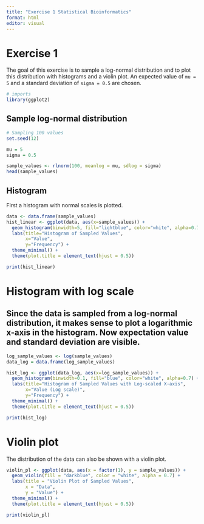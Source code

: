 ```yaml
---
title: "Exercise 1 Statistical Bioinformatics"
format: html
editor: visual
---
```


# Exercise 1

The goal of this exercise is to sample a log-normal distribution and to plot this distribution with histograms and a violin plot. An expected value of `mu = 5` and a standard deviation of `sigma = 0.5` are chosen.

```r
# imports
library(ggplot2)
```

## Sample log-normal distribution

```r
# Sampling 100 values
set.seed(12)

mu = 5
sigma = 0.5

sample_values <- rlnorm(100, meanlog = mu, sdlog = sigma)
head(sample_values)
```

## Histogram

First a histogram with normal scales is plotted.

```r
data <- data.frame(sample_values)
hist_linear <- ggplot(data, aes(x=sample_values)) + 
  geom_histogram(binwidth=5, fill="lightblue", color="white", alpha=0.7) +
  labs(title="Histogram of Sampled Values", 
       x="Value", 
       y="Frequency") +
  theme_minimal() +
  theme(plot.title = element_text(hjust = 0.5))

print(hist_linear)
```

# Histogram with log scale

## Since the data is sampled from a log-normal distribution, it makes sense to plot a logarithmic x-axis in the histogram. Now expectation value and standard deviation are visible.

```r
log_sample_values <- log(sample_values)
data_log = data.frame(log_sample_values)

hist_log <- ggplot(data_log, aes(x=log_sample_values)) + 
  geom_histogram(binwidth=0.1, fill="blue", color="white", alpha=0.7) +
  labs(title="Histogram of Sampled Values with Log-scaled X-axis", 
       x="Value (Log scale)", 
       y="Frequency") +
  theme_minimal() +
  theme(plot.title = element_text(hjust = 0.5))

print(hist_log)
```

# Violin plot

The distribution of the data can also be shown with a violin plot.

```r
violin_pl <- ggplot(data, aes(x = factor(1), y = sample_values)) +
  geom_violin(fill = "darkblue", color = "white", alpha = 0.7) +
  labs(title = "Violin Plot of Sampled Values", 
       x = "Data", 
       y = "Value") +
  theme_minimal() +
  theme(plot.title = element_text(hjust = 0.5))

print(violin_pl)
```
